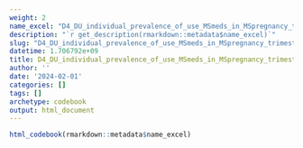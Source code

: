 ```yaml
---
weight: 2
name_excel: "D4_DU_individual_prevalence_of_use_MSmeds_in_MSpregnancy_trimesters.xlsx"
description: "`r get_description(rmarkdown::metadata$name_excel)`"
slug: "D4_DU_individual_prevalence_of_use_MSmeds_in_MSpregnancy_trimesters"
datetime: 1.706792e+09
title: D4_DU_individual_prevalence_of_use_MSmeds_in_MSpregnancy_trimesters
author: ''
date: '2024-02-01'
categories: []
tags: []
archetype: codebook
output: html_document
---
```


```r
html_codebook(rmarkdown::metadata$name_excel)
```
